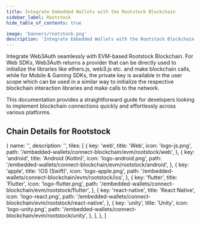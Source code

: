 ```yaml
---
title: Integrate Embedded Wallets with the Rootstock Blockchain
sidebar_label: Rootstock
hide_table_of_contents: true

image: 'banners/rootstock.png'
description: 'Integrate Embedded Wallets with the Rootstock Blockchain | Embedded Wallets'
---
```



<SEO
  title="Integrate Embedded Wallets with the Rootstock Blockchain"
  description="Integrate Embedded Wallets with the Rootstock Blockchain | Embedded Wallets"
  image="https://web3auth.io/docs/banners/rootstock.png"
  slug="/embedded-wallets/connect-blockchain/evm/rootstock"
/>

Integrate Web3Auth seamlessly with EVM-based Rootstock Blockchain. For Web SDKs, Web3Auth returns a provider that can be directly used to initialize the libraries like ethers.js, web3.js etc. and make blockchain calls, while for Mobile & Gaming SDKs, the private key is available in the user scope which can be used in a similar way to initialize the respective blockchain interaction libraries and make calls to the network.

This documentation provides a straightforward guide for developers looking to implement blockchain connections quickly and effortlessly across various platforms.

## Chain Details for Rootstock

<ChainDetailsRootstock />

  {
    name: '',
    description: '',
    tiles: [
      {
        key: 'web',
        title: 'Web',
        icon: 'logo-js.png',
        path: '/embedded-wallets/connect-blockchain/evm/rootstock/web',
      },
      {
        key: 'android',
        title: 'Android (Kotlin)',
        icon: 'logo-android.png',
        path: '/embedded-wallets/connect-blockchain/evm/rootstock/android',
      },
      {
        key: 'apple',
        title: 'iOS (Swift)',
        icon: 'logo-apple.png',
        path: '/embedded-wallets/connect-blockchain/evm/rootstock/ios',
      },
      {
        key: 'flutter',
        title: 'Flutter',
        icon: 'logo-flutter.png',
        path: '/embedded-wallets/connect-blockchain/evm/rootstock/flutter',
      },
      {
        key: 'react-native',
        title: 'React Native',
        icon: 'logo-react.png',
        path: '/embedded-wallets/connect-blockchain/evm/rootstock/react-native',
      },
      {
        key: 'unity',
        title: 'Unity',
        icon: 'logo-unity.png',
        path: '/embedded-wallets/connect-blockchain/evm/rootstock/unity',
      },
    ],
  },
]

<Tiles tileGroups={Rootstock} />
